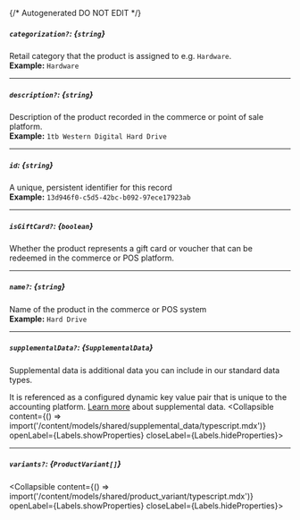 {/* Autogenerated DO NOT EDIT  */}

##### `categorization?`: *{`string`}*
Retail category that the product is assigned to e.g. `Hardware`.
<br/>
**Example:** `Hardware`

---
##### `description?`: *{`string`}*
Description of the product recorded in the commerce or point of sale platform.
<br/>
**Example:** `1tb Western Digital Hard Drive`

---
##### `id`: *{`string`}*
A unique, persistent identifier for this record
<br/>
**Example:** `13d946f0-c5d5-42bc-b092-97ece17923ab`

---
##### `isGiftCard?`: *{`boolean`}*
Whether the product represents a gift card or voucher that
can be redeemed in the commerce or POS platform.


---
##### `name?`: *{`string`}*
Name of the product in the commerce or POS system
<br/>
**Example:** `Hard Drive`

---
##### `supplementalData?`: *{`SupplementalData`}*
Supplemental data is additional data you can include in our standard data types. 

It is referenced as a configured dynamic key value pair that is unique to the accounting platform. [Learn more](https://docs.codat.io/using\-the\-api/supplemental\-data/overview) about supplemental data.
<Collapsible content={() => import('/content/models/shared/supplemental_data/typescript.mdx')} openLabel={Labels.showProperties} closeLabel={Labels.hideProperties}>
</Collapsible>

---
##### `variants?`: *{`ProductVariant[]`}*
<Collapsible content={() => import('/content/models/shared/product_variant/typescript.mdx')} openLabel={Labels.showProperties} closeLabel={Labels.hideProperties}>
</Collapsible>


